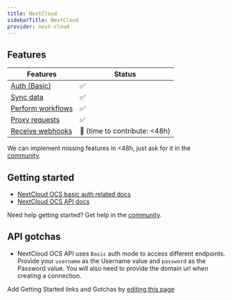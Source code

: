 ```yaml
---
title: NextCloud
sidebarTitle: NextCloud
provider: next-cloud
---
```



<Overview />


## Features

| Features | Status |
| - | - |
| [Auth (Basic)](/guides/getting-started/authorize-an-api-from-your-app) | ✅ |
| [Sync data](/guides/getting-started/read-from-an-api) | ✅ |
| [Perform workflows](/guides/getting-started/write-to-an-api) | ✅ |
| [Proxy requests](/guides/proxy-requests-to-an-api) | ✅ |
| [Receive webhooks](/guides/receive-webhooks-from-an-api) | 🚫 (time to contribute: &lt;48h) |

<Tip>We can implement missing features in &lt;48h, just ask for it in the [community](https://nango.dev/slack).</Tip>

## Getting started

-   [NextCloud OCS basic auth related docs](https://docs.nextcloud.com/server/latest/developer_manual/client_apis/OCS/ocs-api-overview.html#authentication)
-   [NextCloud OCS API docs](https://docs.nextcloud.com/server/latest/developer_manual/client_apis/OCS/index.html)

<Tip>Need help getting started? Get help in the [community](https://nango.dev/slack).</Tip>

## API gotchas

- NextCloud OCS API uses `Basic` auth mode to access different endpoints. Provide your `username` as the Username value and `password` as the Password value. You will also need to provide the domain url when creating a connection.

<Note>Add Getting Started links and Gotchas by [editing this page](https://github.com/nangohq/nango/tree/master/docs-v2/integrations/all/next-cloud.mdx)</Note>
